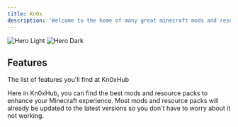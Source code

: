 ```yaml
---
title: Kn0x
description: 'Welcome to the home of many great minecraft mods and resourcepacks.'
---
```


<img
  className="block dark:hidden"
  src="/images/hero-light.svg"
  alt="Hero Light"
/>
<img
  className="hidden dark:block"
  src="/images/hero-dark.svg"
  alt="Hero Dark"
/>

## Features

The list of features you'll find at Kn0xHub

<CardGroup cols={2}>
  <Card
    title="Best resource packs and mods"
    icon="stars"
  >
    Here in Kn0xHub, you can find the best mods and resource packs to enhance your Minecraft experience.
  </Card>
  <Card
    title="Updated Packs and Mods"
    icon="file-arrow-up"
  >
    Most mods and resource packs will already be updated to the latest versions so you don't have to worry about it not working.
  </Card>
</CardGroup>


